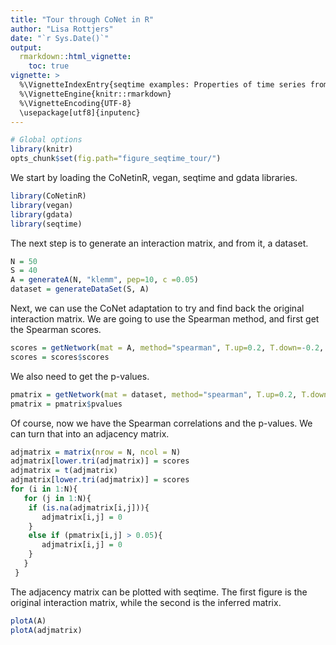 ```yaml
---
title: "Tour through CoNet in R"
author: "Lisa Rottjers"
date: "`r Sys.Date()`"
output: 
  rmarkdown::html_vignette:
    toc: true
vignette: >
  %\VignetteIndexEntry{seqtime examples: Properties of time series from different models}
  %\VignetteEngine{knitr::rmarkdown}
  %\VignetteEncoding{UTF-8}
  \usepackage[utf8]{inputenc}
---
```



```r
# Global options
library(knitr)
opts_chunk$set(fig.path="figure_seqtime_tour/")
```

We start by loading the CoNetinR, vegan, seqtime and gdata libraries. 

```r
library(CoNetinR)
library(vegan)
library(gdata)
library(seqtime)
```

The next step is to generate an interaction matrix, and from it, a dataset. 

```r
N = 50
S = 40
A = generateA(N, "klemm", pep=10, c =0.05)
dataset = generateDataSet(S, A)
```

Next, we can use the CoNet adaptation to try and find back the original interaction matrix. We are going to use the Spearman method, and first get the Spearman scores. 

```r
scores = getNetwork(mat = A, method="spearman", T.up=0.2, T.down=-0.2, shuffle.samples=F, norm=TRUE, rarefy=0, stand.rows=F, pval.cor=F, permut=F, renorm=F, permutandboot=T, iters=100, bh=T, min.occ=0, keep.filtered=F, plot=F, report.full=T, verbose=F)
scores = scores$scores

```

We also need to get the p-values. 

```r
pmatrix = getNetwork(mat = dataset, method="spearman", T.up=0.2, T.down=-0.2, shuffle.samples=F, norm=TRUE, rarefy=0, stand.rows=F, pval.cor=T, permut=F, renorm=F, permutandboot=F, iters=100, bh=T, min.occ=0, keep.filtered=F, plot=F, report.full=T, verbose=F)
pmatrix = pmatrix$pvalues

```

Of course, now we have the Spearman correlations and the p-values. We can turn that into an adjacency matrix.

```r
adjmatrix = matrix(nrow = N, ncol = N)
adjmatrix[lower.tri(adjmatrix)] = scores
adjmatrix = t(adjmatrix)
adjmatrix[lower.tri(adjmatrix)] = scores
for (i in 1:N){
   for (j in 1:N){
    if (is.na(adjmatrix[i,j])){
       adjmatrix[i,j] = 0
    }
    else if (pmatrix[i,j] > 0.05){
       adjmatrix[i,j] = 0
    }
   }
 }
```

The adjacency matrix can be plotted with seqtime. The first figure is the original interaction matrix, while the second is the inferred matrix.

```r
plotA(A)
plotA(adjmatrix)
```

